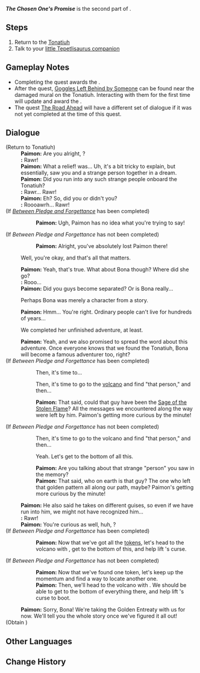 {{Quest Infobox
|title           = The Chosen One's Promise
|id              = 75138
|image           = World Quest The Chosen One's Promise.png
|type            = World
|chapter         = Lost Traveler in the Ashen Realm
|act             = The Chosen One's Promise
|actType         = None
|actNum          = Epilogue
|part            = 1
|requirement     = 
|characters      = Little One; Paimon; Traveler
|startLocation   = [[Legendary Tonatiuh]], [[Natlan]]
|region          = Natlan
|area            = Ochkanatlan
|subarea         = 
|prev            = Moment of Awakening
|next            = 
|rewards         = Adventure EXP*100;Primogem*20;Mora*10,000
|dialogueRewards = The Cornerstone of Stars and Flames*1
|otherRewards    = 
* [[Last Hero of Cinder City]] Avatar
}}
'''''The Chosen One's Promise''''' is the second part of {{Quest|The Chosen One's Promise}}.

==Steps==
# Return to the [[Tonatiuh]]
# Talk to your [[Little One|little Tepetlisaurus companion]]

==Gameplay Notes==
* Completing the quest awards the {{Achievement|Lost Traveler in the Ashen Realm (Achievement)|Lost Traveler in the Ashen Realm}}.
* After the quest, [[Legendary Tonatiuh#Goggles Left Behind by Someone|Goggles Left Behind by Someone]] can be found near the damaged mural on the Tonatiuh. Interacting with them for the first time will update {{Item|A Nameless Adventurer's Notes}} and award the {{Achievement|Hero's Homecoming}}.
* The quest [[The Road Ahead]] will have a different set of dialogue if it was not yet completed at the time of this quest.

==Dialogue==
{{Quest Description|Go back to the Tonatiuh and meet up with your companion.}}
{{Dialogue Start}}
;(Return to Tonatiuh)
:'''Paimon:''' Are you alright, {{Little One}}?
:'''{{Little One}}:''' Rawr!
:'''Paimon:''' What a relief! {{Traveler}} was... Uh, it's a bit tricky to explain, but essentially, {{MC|m=he|f=she}} saw you and a strange person together in a dream.
:'''Paimon:''' Did you run into any such strange people onboard the Tonatiuh?
:'''{{Little One}}:''' Rawr... Rawr!
:'''Paimon:''' Eh? So, did you or didn't you?
:'''{{Little One}}:''' Roooawrh... Rawr!
;(If ''[[Between Pledge and Forgettance]]'' has been completed)
::'''Paimon:''' Ugh, Paimon has no idea what you're trying to say!
;(If ''Between Pledge and Forgettance'' has not been completed)
::'''Paimon:''' Alright, you've absolutely lost Paimon there!
:{{DIcon}} Well, you're okay, and that's all that matters.
:'''Paimon:''' Yeah, that's true. What about Bona though? Where did she go?
:'''{{Little One}}:''' Rooo...
:'''Paimon:''' Did you guys become separated? Or is Bona really...
:{{DIcon}} Perhaps Bona was merely a character from a story.
:'''Paimon:''' Hmm... You're right. Ordinary people can't live for hundreds of years...
:{{DIcon}} We completed her unfinished adventure, at least.
:'''Paimon:''' Yeah, and we also promised to spread the word about this adventure. Once everyone knows that we found the Tonatiuh, Bona will become a famous adventurer too, right?
;(If ''Between Pledge and Forgettance'' has been completed)
::{{DIcon}} Then, it's time to...
::{{DIcon}} Then, it's time to go to the [[Great Volcano of Tollan|volcano]] and find "that person," and then...
::'''Paimon:''' That said, could that guy have been the [[Sage of the Stolen Flame]]? All the messages we encountered along the way were left by him. Paimon's getting more curious by the minute!
;(If ''Between Pledge and Forgettance'' has not been completed)
::{{DIcon}} Then, it's time to go to the volcano and find "that person," and then...
::{{DIcon}} Yeah. Let's get to the bottom of all this.
::'''Paimon:''' Are you talking about that strange "person" you saw in the memory?
::'''Paimon:''' That said, who on earth is that guy? The one who left that golden pattern all along our path, maybe? Paimon's getting more curious by the minute!
:'''Paimon:''' He also said he takes on different guises, so even if we have run into him, we might not have recognized him...
:'''{{Little One}}:''' Rawr!
:'''Paimon:''' You're curious as well, huh, {{Little One}}?
;(If ''Between Pledge and Forgettance'' has been completed)
::'''Paimon:''' Now that we've got all the [[Golden Entreaty|tokens]], let's head to the volcano with {{Little One}}, get to the bottom of this, and help lift {{Little One}}'s curse.
;(If ''Between Pledge and Forgettance'' has not been completed)
::'''Paimon:''' Now that we've found one token, let's keep up the momentum and find a way to locate another one.
::'''Paimon:''' Then, we'll head to the volcano with {{Little One}}. We should be able to get to the bottom of everything there, and help lift {{Little One}}'s curse to boot.
:'''Paimon:''' Sorry, Bona! We're taking the Golden Entreaty with us for now. We'll tell you the whole story once we've figured it all out!
;(Obtain {{Item|The Cornerstone of Stars and Flames}})
{{Dialogue End}}

==Other Languages==
{{Other Languages|Transclude=The Chosen One's Promise}}

==Change History==
{{Change History|5.2}}
